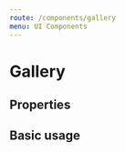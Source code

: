 ```yaml
---
route: /components/gallery
menu: UI Components
---
```



# Gallery

## Properties

<Props of={Gallery} />

## Basic usage

<Playground>
  <Gallery
    images={[
      'https://source.unsplash.com/random/800x600',
      'https://source.unsplash.com/random/800x601',
      'https://source.unsplash.com/random/800x603',
      'https://source.unsplash.com/random/840x600',
      'https://source.unsplash.com/random/820x600',
      'https://source.unsplash.com/random/500x500',
      'https://source.unsplash.com/random/300x300',
      'https://source.unsplash.com/random/420x420',
    ]}
  />
</Playground>
